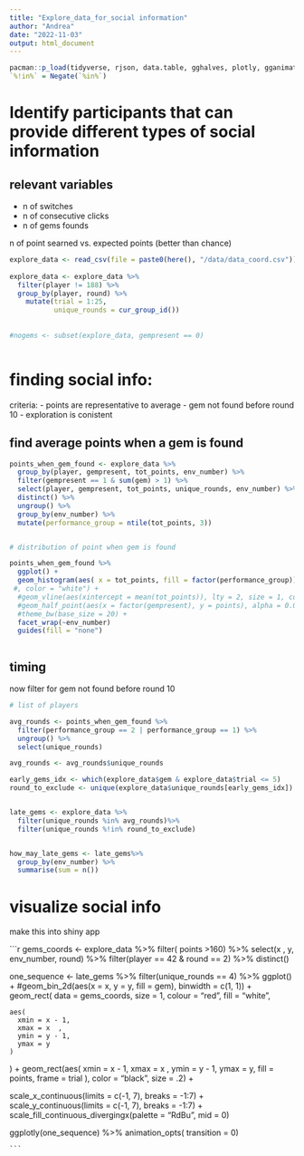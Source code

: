 ```yaml
---
title: "Explore_data_for_social information"
author: "Andrea"
date: "2022-11-03"
output: html_document
---
```



```r

pacman::p_load(tidyverse, rjson, data.table, gghalves, plotly, gganimate, av, colorspace, here)
`%!in%` = Negate(`%in%`)

```


# Identify participants that can provide different types of social information

## relevant variables

- n of switches
- n of consecutive clicks
- n of gems founds

n of point searned vs. expected points (better than chance)

```r



explore_data <- read_csv(file = paste0(here(), "/data/data_coord.csv"))
 
explore_data <- explore_data %>% 
  filter(player != 188) %>% 
  group_by(player, round) %>% 
    mutate(trial = 1:25,
           unique_rounds = cur_group_id())
  
  
#nogems <- subset(explore_data, gempresent == 0)



```


# finding social info:

criteria:
- points are representative to average
- gem not found before round 10
- exploration is conistent



## find average points when a gem is found
```r

points_when_gem_found <- explore_data %>% 
  group_by(player, gempresent, tot_points, env_number) %>% 
  filter(gempresent == 1 & sum(gem) > 1) %>% 
  select(player, gempresent, tot_points, unique_rounds, env_number) %>% 
  distinct() %>% 
  ungroup() %>% 
  group_by(env_number) %>% 
  mutate(performance_group = ntile(tot_points, 3))


# distribution of point when gem is found

points_when_gem_found %>% 
  ggplot() +
  geom_histogram(aes( x = tot_points, fill = factor(performance_group)), binwidth = 40)+
 #, color = "white") +
  #geom_vline(aes(xintercept = mean(tot_points)), lty = 2, size = 1, color = 'black') + 
  #geom_half_point(aes(x = factor(gempresent), y = points), alpha = 0.02) +
  #theme_bw(base_size = 20) +
  facet_wrap(~env_number)
  guides(fill = "none")



```

## timing

now filter for gem not found before round 10

```r
# list of players 

avg_rounds <- points_when_gem_found %>% 
  filter(performance_group == 2 | performance_group == 1) %>% 
  ungroup() %>% 
  select(unique_rounds)

avg_rounds <- avg_rounds$unique_rounds

early_gems_idx <- which(explore_data$gem & explore_data$trial <= 5)
round_to_exclude <- unique(explore_data$unique_rounds[early_gems_idx])


late_gems <- explore_data %>% 
  filter(unique_rounds %in% avg_rounds)%>% 
  filter(unique_rounds %!in% round_to_exclude)


how_may_late_gems <- late_gems%>% 
  group_by(env_number) %>% 
  summarise(sum = n())

```

# visualize social info

make this into shiny app

```r

gems_coords <- explore_data %>% 
  filter( points >160) %>% 
  select(x , y, env_number, round) %>% 
  filter(player == 42 & round == 2) %>%
  distinct()


one_sequence <- late_gems %>%
  filter(unique_rounds == 4) %>%
  ggplot() +
  #geom_bin_2d(aes(x = x, y = y, fill = gem), binwidth = c(1, 1)) +
    geom_rect(
    data = gems_coords,
    size = 1,
    colour = "red",
    fill = "white",
  
    aes(
      xmin = x - 1,
      xmax = x  ,
      ymin = y - 1,
      ymax = y
    )
  ) +
    geom_rect(aes(
    xmin = x - 1,
    xmax = x  ,
    ymin = y - 1,
    ymax = y,
    fill = points,
    frame = trial
  ),
  color = "black",
  size = .2) +
  
  scale_x_continuous(limits = c(-1, 7), breaks = -1:7) +
  scale_y_continuous(limits = c(-1, 7), breaks = -1:7) +
  scale_fill_continuous_divergingx(palette = "RdBu", mid = 0)

  ggplotly(one_sequence) %>% 
          animation_opts( transition = 0)


    ```



  